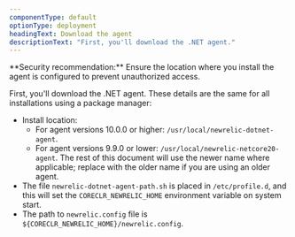 ```yaml
---
componentType: default
optionType: deployment
headingText: Download the agent
descriptionText: "First, you'll download the .NET agent." 
---
```


<Callout variant="caution">
  **Security recommendation:** Ensure the location where you install the agent is configured to prevent unauthorized access.
</Callout>

First, you'll download the .NET agent. These details are the same for all installations using a package manager:
* Install location:
  * For agent versions 10.0.0 or higher: `/usr/local/newrelic-dotnet-agent`.
  * For agent versions 9.9.0 or lower: `/usr/local/newrelic-netcore20-agent`.
    <Callout variant="important">
      The rest of this document will use the newer name where applicable; replace with the older name if you are using an older agent.
    </Callout>
* The file `newrelic-dotnet-agent-path.sh` is placed in `/etc/profile.d`, and this will set the `CORECLR_NEWRELIC_HOME` environment variable on system start.
* The path to `newrelic.config` file is `${CORECLR_NEWRELIC_HOME}/newrelic.config`.
